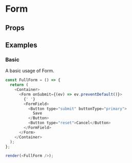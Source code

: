 
<Meta title="Form" />

# Form

<Description of="Form" />

## Props

<Props of="Form" />

## Examples

### Basic

A basic usage of Form.

```js live withRender
const FullForm = () => {
  return (
    <Container>
      <Form onSubmit={(ev) => ev.preventDefault()}>
        {' '}
        <FormField>
          <Button type="submit" buttonType="primary">
            Save
          </Button>
          <Button type="reset">Cancel</Button>
        </FormField>
      </Form>
    </Container>
  );
};

render(<FullForm />);
```
